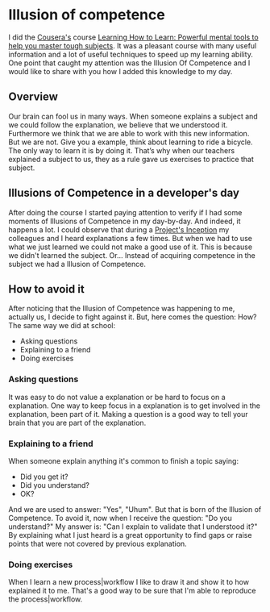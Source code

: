 = Illusion of competence =

I did the [[https://www.coursera.org/|Cousera's]] course [[https://www.coursera.org/course/learning|Learning How to Learn: Powerful mental tools to help you master tough subjects]]. It was a pleasant course with many useful information and a lot of useful techniques to speed up my learning ability.
One point that caught my attention was the Illusion Of Competence and I would like to share with you how I added this knowledge to my day.

== Overview ==
Our brain can fool us in many ways. When someone explains a subject and we could follow the explanation, we believe that we understood it. Furthermore we think that we are able to work with this new information. But we are not. Give you a example, think about learning to ride a bicycle. The only way to learn it is by doing it. That’s why when our teachers explained a subject to us, they as a rule gave us exercises to practice that subject.

== Illusions of Competence in a developer's day ==

After doing the course I started paying attention to verify if I had some moments of Illusions of Competence in my day-by-day.  And indeed, it happens a lot. I could observe that during a [[http://www.quora.com/What-does-a-Thoughtworks-Inception-Workshop-look-like|Project's Inception]] my colleagues and I heard explanations a few times. But when we had to use what we just learned we could not make a good use of it. This is because we didn't learned the subject. Or... Instead of acquiring competence in the subject we had a Illusion of Competence.

== How to avoid it ==
After noticing that the Illusion of Competence was happening to me, actually us, I decide to fight against it. But, here comes the question: How?
The same way we did at school:

* Asking questions
* Explaining to a friend
* Doing exercises

=== Asking questions ===
It was easy to do not value a explanation or be hard to focus on a explanation. One way to keep focus in a explanation is to get involved in the explanation, been part of it. Making a question is a good way to tell your brain that you are part of the explanation.

=== Explaining to a friend ===
When someone explain anything it's common to finish a topic saying:

* Did you get it?
* Did you understand?
* OK?

And we are used to answer: "Yes", "Uhum".
But that is born of the Illusion of Competence.
To avoid it, now when I receive the question: "Do you understand?" My answer is: "Can I explain to validate that I understood it?"
By explaining what I just heard is a great opportunity to find gaps or raise points that were not covered by previous explanation.

=== Doing exercises ===
When I learn a new process|workflow I like to draw it and show it to how explained it to me. That's a good way to be sure that I'm able to reproduce the process|workflow.
